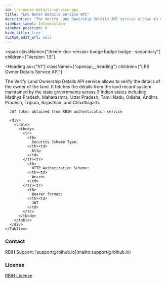 ```yaml
---
id: lrs-owner-details-service-api
title: "LRS Owner Details Service API"
description: "The Verify Land Ownership Details API service allows to verify the details of the owner of the land. It fetches the details from the land record system maintained by the state governments across 9 Indian states including Madhya Pradesh, Maharashtra, Uttar Pradesh, Tamil Nadu, Odisha, Andhra Pradesh, Tripura, Rajasthan, and Chhattisgarh."
sidebar_label: Introduction
sidebar_position: 0
hide_title: true
custom_edit_url: null
---
```



<span
  className={"theme-doc-version-badge badge badge--secondary"}
  children={"Version: 1.5"}
>
</span>

<Heading
  as={"h1"}
  className={"openapi__heading"}
  children={"LRS Owner Details Service API"}
>
</Heading>



The Verify Land Ownership Details API service allows to verify the details of the owner of the land. It fetches the details from the land record system maintained by the state governments across 9 Indian states including Madhya Pradesh, Maharashtra, Uttar Pradesh, Tamil Nadu, Odisha, Andhra Pradesh, Tripura, Rajasthan, and Chhattisgarh.

<div
  style={{"marginBottom":"2rem"}}
>
  <Heading
    id={"authentication"}
    as={"h2"}
    className={"openapi-tabs__heading"}
    children={"Authentication"}
  >
  </Heading><SchemaTabs
    className={"openapi-tabs__security-schemes"}
  >
    <TabItem
      label={"HTTP: Bearer Auth"}
      value={"JWTAuth"}
    >
      
      
      JWT token obtained from RBIH authentication service
      
      <div>
        <table>
          <tbody>
            <tr>
              <th>
                Security Scheme Type:
              </th><td>
                http
              </td>
            </tr><tr>
              <th>
                HTTP Authorization Scheme:
              </th><td>
                bearer
              </td>
            </tr><tr>
              <th>
                Bearer format:
              </th><td>
                JWT
              </td>
            </tr>
          </tbody>
        </table>
      </div>
    </TabItem>
  </SchemaTabs>
</div><div
  style={{"display":"flex","flexDirection":"column","marginBottom":"var(--ifm-paragraph-margin-bottom)"}}
>
  <h3
    style={{"marginBottom":"0.25rem"}}
  >
    Contact
  </h3><span>
    RBIH Support: [support@rbihub.io](mailto:support@rbihub.io)
  </span>
</div><div
  style={{"marginBottom":"var(--ifm-paragraph-margin-bottom)"}}
>
  <h3
    style={{"marginBottom":"0.25rem"}}
  >
    License
  </h3><a
    href={"https://rbihub.in/terms-of-use/"}
  >
    RBIH License
  </a>
</div>
      